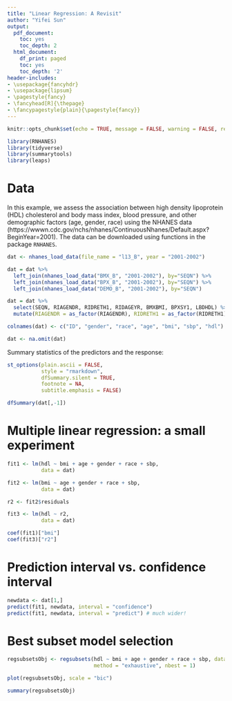 ```yaml
---
title: "Linear Regression: A Revisit" 
author: "Yifei Sun"
output:
  pdf_document:
    toc: yes
    toc_depth: 2
  html_document:
    df_print: paged
    toc: yes
    toc_depth: '2'
header-includes:
- \usepackage{fancyhdr}
- \usepackage{lipsum}
- \pagestyle{fancy}
- \fancyhead[R]{\thepage}
- \fancypagestyle{plain}{\pagestyle{fancy}}
--- 
```


```r
knitr::opts_chunk$set(echo = TRUE, message = FALSE, warning = FALSE, results = 'asis')
```

\newpage

```r
library(RNHANES)
library(tidyverse)
library(summarytools)
library(leaps)
```

# Data

In this example, we assess the association between high density lipoprotein (HDL) cholesterol and body mass index, blood pressure, and other demographic factors (age, gender, race) using the NHANES data (https://wwwn.cdc.gov/nchs/nhanes/ContinuousNhanes/Default.aspx?BeginYear=2001). The data can be downloaded using functions in the package `RNHANES`.

```r
dat <- nhanes_load_data(file_name = "l13_B", year = "2001-2002")

dat = dat %>% 
  left_join(nhanes_load_data("BMX_B", "2001-2002"), by="SEQN") %>%
  left_join(nhanes_load_data("BPX_B", "2001-2002"), by="SEQN") %>%
  left_join(nhanes_load_data("DEMO_B", "2001-2002"), by="SEQN")

dat = dat %>% 
  select(SEQN, RIAGENDR, RIDRETH1, RIDAGEYR, BMXBMI, BPXSY1, LBDHDL) %>%
  mutate(RIAGENDR = as_factor(RIAGENDR), RIDRETH1 = as_factor(RIDRETH1))

colnames(dat) <- c("ID", "gender", "race", "age", "bmi", "sbp", "hdl")

dat <- na.omit(dat)
```

Summary statistics of the predictors and the response:

```r
st_options(plain.ascii = FALSE,       
           style = "rmarkdown", 
           dfSummary.silent = TRUE,        
           footnote = NA,          
           subtitle.emphasis = FALSE)      

dfSummary(dat[,-1])
```

# Multiple linear regression: a small experiment

```r
fit1 <- lm(hdl ~ bmi + age + gender + race + sbp,
           data = dat)

fit2 <- lm(bmi ~ age + gender + race + sbp,
           data = dat)

r2 <- fit2$residuals

fit3 <- lm(hdl ~ r2,
           data = dat)

coef(fit1)["bmi"]
coef(fit3)["r2"]
```


# Prediction interval vs. confidence interval

```r
newdata <- dat[1,]
predict(fit1, newdata, interval = "confidence") 
predict(fit1, newdata, interval = "predict") # much wider!
```

# Best subset model selection

```r
regsubsetsObj <- regsubsets(hdl ~ bmi + age + gender + race + sbp, data = dat, 
                            method = "exhaustive", nbest = 1) 

plot(regsubsetsObj, scale = "bic")

summary(regsubsetsObj)
```





